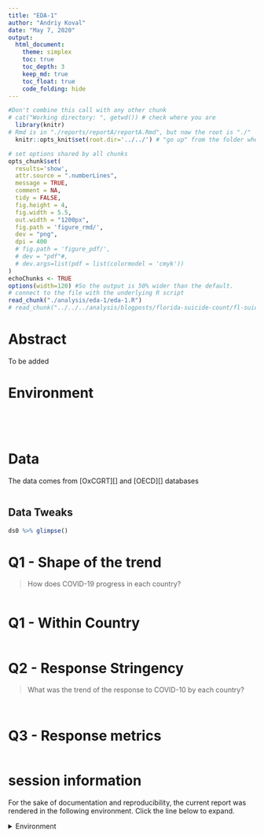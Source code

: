 ```yaml
---
title: "EDA-1"
author: "Andriy Koval"
date: "May 7, 2020"
output:
  html_document:
    theme: simplex
    toc: true
    toc_depth: 3
    keep_md: true
    toc_float: true
    code_folding: hide
---
```


<!-- These two chunks should be added in the beginning of every .Rmd that you want to source an .R script -->
<!--  The 1st mandatory chunck  -->
<!--  Set the working directory to the repository's base directory -->
```r
#Don't combine this call with any other chunk 
# cat("Working directory: ", getwd()) # check where you are
  library(knitr)
# Rmd is in "./reports/reportA/reportA.Rmd", but now the root is "./"
  knitr::opts_knit$set(root.dir='../../') # "go up" from the folder where this .Rmd is save until you arrive at the root/working directory
```

<!--  The 2nd mandatory chunck  -->
<!-- Set the report-wide options, and point to the external code file. -->
```r
# set options shared by all chunks
opts_chunk$set(
  results='show', 
  attr.source = ".numberLines",
  message = TRUE,
  comment = NA, 
  tidy = FALSE,
  fig.height = 4, 
  fig.width = 5.5, 
  out.width = "1200px",
  fig.path = 'figure_rmd/',     
  dev = "png",
  dpi = 400
  # fig.path = 'figure_pdf/',     
  # dev = "pdf"#,
  # dev.args=list(pdf = list(colormodel = 'cmyk'))
)
echoChunks <- TRUE
options(width=120) #So the output is 50% wider than the default.
# connect to the file with the underlying R script  
read_chunk("./analysis/eda-1/eda-1.R")
# read_chunk("../../../analysis/blogposts/florida-suicide-count/fl-suicide-count.R")
```
# Abstract

To be added

# Environment

```r
```

```r
```

```r
```
 
```r
```

# Data  

The data comes from [OxCGRT][] and  [OECD][] databases

```r
```

## Data Tweaks

```r
ds0 %>% glimpse()
```

# Q1 - Shape of the trend

> How does COVID-19 progress in each country?  

```r
```

# Q1 - Within Country
```r
```

# Q2 - Response Stringency

> What was the trend of the response to COVID-10 by each country?  

```r
```

```r
```

# Q3 - Response metrics

```r
```

session information
===========================================================================

For the sake of documentation and reproducibility, the current report was rendered in the following environment.  Click the line below to expand.

<details>
  <summary>Environment <span class="glyphicon glyphicon-plus-sign"></span></summary>
```r
if( requireNamespace("devtools", quietly = TRUE) ) {
  devtools::session_info()
} else {
  sessionInfo()
} 
```
